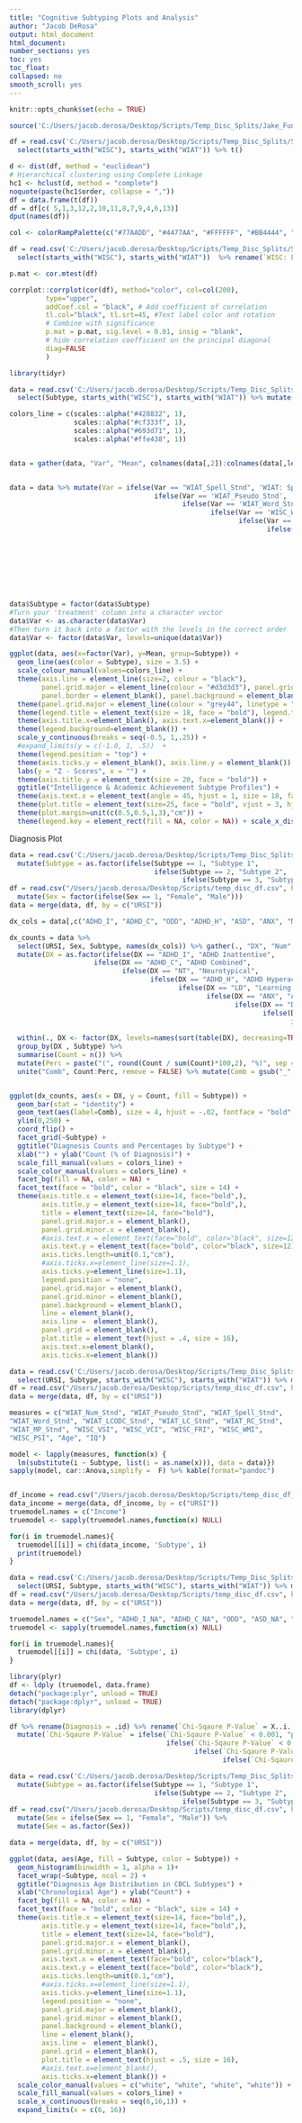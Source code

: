 ```yaml
---
title: "Cognitive Subtyping Plots and Analysis"
author: "Jacob DeRosa"
output: html_document
html_document:
number_sections: yes
toc: yes
toc_float:
collapsed: no
smooth_scroll: yes
---
```


```r
knitr::opts_chunk$set(echo = TRUE)
```

```r

source('C:/Users/jacob.derosa/Desktop/Scripts/Temp_Disc_Splits/Jake_Functions.R')

```

```r

df = read.csv('C:/Users/jacob.derosa/Desktop/Scripts/Temp_Disc_Splits/Subtype_Data/COG_Subtypes.csv', header = T, sep = ",") %>% 
  select(starts_with("WISC"), starts_with("WIAT")) %>% t()

d <- dist(df, method = "euclidean")
# Hierarchical clustering using Complete Linkage
hc1 <- hclust(d, method = "complete")
noquote(paste(hc1$order, collapse = ","))
df = data.frame(t(df))
df = df[c( 5,1,3,12,2,10,11,8,7,9,4,6,13)]
dput(names(df))

```

```r

col <- colorRampPalette(c("#77AADD", "#4477AA", "#FFFFFF", "#BB4444", "#EE9988"))

df = read.csv('C:/Users/jacob.derosa/Desktop/Scripts/Temp_Disc_Splits/Subtype_Data/COG_Subtypes.csv', header = T, sep = ",") %>% 
  select(starts_with("WISC"), starts_with("WIAT"))  %>% rename(`WISC: Processing Speed Index` = "WISC_PSI", `WISC: Visual Spatial Index` = "WISC_VSI", `WISC: Fluid Reasoning Index` = "WISC_FRI", `WIAT: Reading Comprehension` ="WIAT_RC_Stnd", `WISC: Verbal Comprehension Index` = "WISC_VCI", `WIAT: Oral Expression` = "WIAT_LCODC_Stnd", `WIAT: Listening Comprehension` = "WIAT_LC_Stnd", `WIAT: Spelling` = "WIAT_Spell_Stnd", `WIAT: Pseudoword Decoding` = "WIAT_Pseudo_Stnd", `WIAT: Word Reading` = "WIAT_Word_Stnd", `WISC: Working Memory Index` = "WISC_WMI", `WIAT: Numeracy` = "WIAT_Num_Stnd" , `WIAT: Math Problem Solving` = "WIAT_MP_Stnd") 

p.mat <- cor.mtest(df)

corrplot::corrplot(cor(df), method="color", col=col(200),  
         type="upper",
         addCoef.col = "black", # Add coefficient of correlation
         tl.col="black", tl.srt=45, #Text label color and rotation
         # Combine with significance
         p.mat = p.mat, sig.level = 0.01, insig = "blank", 
         # hide correlation coefficient on the principal diagonal
         diag=FALSE 
         )


```

```r
library(tidyr)

data = read.csv('C:/Users/jacob.derosa/Desktop/Scripts/Temp_Disc_Splits/Subtype_Data/COG_Subtypes.csv', header = T, sep = ",") %>% 
  select(Subtype, starts_with("WISC"), starts_with("WIAT")) %>% mutate(Subtype = as.factor(Subtype)) %>% group_by(Subtype) %>% summarise_all(funs(mean)) #%>% mutate_at(c(2:14), funs(scale(.)))

colors_line = c(scales::alpha("#428832", 1),
                scales::alpha("#cf333f", 1),
                scales::alpha("#693d71", 1),
                scales::alpha("#ffe438", 1))


data = gather(data, "Var", "Mean", colnames(data[,2]):colnames(data[,length(data)]), factor_key = F) 


data = data %>% mutate(Var = ifelse(Var == "WIAT_Spell_Stnd", 'WIAT: Spelling',
                                    ifelse(Var == 'WIAT_Pseudo_Stnd', 'WIAT: Pseudoword Decoding',
                                           ifelse(Var == 'WIAT_Word_Stnd', 'WIAT: Word Reading',
                                                  ifelse(Var == 'WISC_WMI', "WISC: Working Memory Index",
                                                         ifelse(Var == 'WIAT_Num_Stnd', "WIAT: Numeracy",
                                                                ifelse(Var == 'WIAT_MP_Stnd', "WIAT: Math Problem Solving",
                                                                       ifelse(Var == 'WISC_VSI', "WISC: Visual Spatial Index",
                                                                              ifelse(Var == 'WISC_FRI', "WISC: Fluid Reasoning Index", 
                                                                                     ifelse(Var == 'WIAT_RC_Stnd', "WIAT: Reading Comprehension",
                                                                                            ifelse(Var == 'WISC_VCI', "WISC: Verbal Comprehension Index",
                                                                                                   ifelse(Var == 'WIAT_LCODC_Stnd', "WIAT: Oral Expression",
                                                                                                          ifelse(Var == 'WIAT_LC_Stnd', "WIAT: Listening Comprehension", 
                                                                                                                 ifelse(Var == 'WISC_PSI', "WISC: Processing Speed Index", NA))))))))))))))

data$Subtype = factor(data$Subtype)
#Turn your 'treatment' column into a character vector
data$Var <- as.character(data$Var)
#Then turn it back into a factor with the levels in the correct order
data$Var <- factor(data$Var, levels=unique(data$Var))

ggplot(data, aes(x=factor(Var), y=Mean, group=Subtype)) + 
  geom_line(aes(color = Subtype), size = 3.5) +
  scale_colour_manual(values=colors_line) +
  theme(axis.line = element_line(size=2, colour = "black"),
        panel.grid.major = element_line(colour = "#d3d3d3"), panel.grid.minor = element_blank(),
        panel.border = element_blank(), panel.background = element_blank()) +
  theme(panel.grid.major = element_line(colour = "grey44", linetype = "dotted", size = 1), panel.grid.major.x = element_blank(), panel.grid.minor.x = element_blank(), axis.text.y = element_text(color="black", size=18), axis.ticks.length=unit(0.3,"cm"), axis.ticks.x=element_line(size=2), axis.ticks.y=element_line(size=2)) + 
  theme(legend.title = element_text(size = 18, face = "bold"), legend.text = element_text(size = 18, face = "bold")) + 
  theme(axis.title.x=element_blank(), axis.text.x=element_blank()) +
  theme(legend.background=element_blank()) +
  scale_y_continuous(breaks = seq(-0.5, 1,.25)) + 
  #expand_limits(y = c(-1.0, 1, .5))  + 
  theme(legend.position = "top") + 
  theme(axis.ticks.y = element_blank(), axis.line.y = element_blank()) +
  labs(y = "Z - Scores", x = "") + 
  theme(axis.title.y = element_text(size = 20, face = "bold")) + 
  ggtitle("Intelligence & Academic Achievement Subtype Profiles") +
  theme(axis.text.x = element_text(angle = 45, hjust = 1, size = 18, face = "bold", color = "black")) +
  theme(plot.title = element_text(size=25, face = "bold", vjust = 3, hjust = .51)) +
  theme(plot.margin=unit(c(0.5,0.5,1,3),"cm")) + 
  theme(legend.key = element_rect(fill = NA, color = NA)) + scale_x_discrete(limits = c("WISC: Processing Speed Index", "WISC: Visual Spatial Index", "WISC: Fluid Reasoning Index", "WIAT: Reading Comprehension","WISC: Verbal Comprehension Index", "WIAT: Oral Expression", "WIAT: Listening Comprehension","WIAT: Spelling", 'WIAT: Pseudoword Decoding','WIAT: Word Reading', "WISC: Working Memory Index", "WIAT: Numeracy", "WIAT: Math Problem Solving"))

```

Diagnosis Plot
```r


data = read.csv('C:/Users/jacob.derosa/Desktop/Scripts/Temp_Disc_Splits/Subtype_Data/COG_Subtypes.csv', header = T, sep = ",") %>% 
  mutate(Subtype = as.factor(ifelse(Subtype == 1, "Subtype 1",
                                    ifelse(Subtype == 2, "Subtype 2", 
                                           ifelse(Subtype == 3, "Subtype 3", NA))))) %>% select(URSI, Subtype)
df = read.csv("/Users/jacob.derosa/Desktop/Scripts/temp_disc_df.csv", header = T, sep = ",") %>% 
  mutate(Sex = factor(ifelse(Sex == 1, "Female", "Male"))) 
data = merge(data, df, by = c("URSI"))

dx_cols = data[,c("ADHD_I", "ADHD_C", "ODD", "ADHD_H", "ASD", "ANX", "NT", "DEP", "Other", "LD")]

dx_counts = data %>% 
  select(URSI, Sex, Subtype, names(dx_cols)) %>% gather(., "DX", "Num", ADHD_I:LD, factor_key = T) %>% filter(Num != 0) %>%
  mutate(DX = as.factor(ifelse(DX == "ADHD_I", "ADHD Inattentive",
                     ifelse(DX == "ADHD_C", "ADHD Combined",
                            ifelse(DX == "NT", "Neurotypical",
                                   ifelse(DX == "ADHD_H", "ADHD Hyperactive",
                                          ifelse(DX == "LD", "Learning Disorders",
                                                 ifelse(DX == "ANX", "Anxiety",
                                                        ifelse(DX == "DEP", "Depression",
                                                               ifelse(DX == "ODD", "Oppositional Defiant",
                                                                      ifelse(DX == "Other", "Other Diagnosis", 
                                                                             ifelse(DX == "ASD", "Autism", NA)))))))))))) %>%
  within(., DX <- factor(DX, levels=names(sort(table(DX), decreasing=TRUE)))) %>% 
  group_by(DX , Subtype) %>% 
  summarise(Count = n()) %>%
  mutate(Perc = paste("(", round(Count / sum(Count)*100,2), "%)", sep = "")) %>% 
  unite("Comb", Count:Perc, remove = FALSE) %>% mutate(Comb = gsub("_", " ", Comb))


ggplot(dx_counts, aes(x = DX, y = Count, fill = Subtype)) + 
  geom_bar(stat = "identity") + 
  geom_text(aes(label=Comb), size = 4, hjust = -.02, fontface = "bold", check_overlap = T) +
  ylim(0,250) +
  coord_flip() + 
  facet_grid(~Subtype) +
  ggtitle("Diagnosis Counts and Percentages by Subtype") +
  xlab("") + ylab("Count (% of Diagnosis)") + 
  scale_fill_manual(values = colors_line) + 
  scale_color_manual(values = colors_line) +
  facet_bg(fill = NA, color = NA) +
  facet_text(face = "bold", color = "black", size = 14) + 
  theme(axis.title.x = element_text(size=14, face="bold",),
        axis.title.y = element_text(size=14, face="bold",),
        title = element_text(size=14, face="bold"),
        panel.grid.major.x = element_blank(),
        panel.grid.minor.x = element_blank(), 
        #axis.text.x = element_text(face="bold", color="black", size=12),
        axis.text.y = element_text(face="bold", color="black", size=12),
        axis.ticks.length=unit(0.1,"cm"),
        #axis.ticks.x=element_line(size=1.1),
        axis.ticks.y=element_line(size=1.1),
        legend.position = "none",
        panel.grid.major = element_blank(),
        panel.grid.minor = element_blank(),
        panel.background = element_blank(), 
        line = element_blank(),
        axis.line =  element_blank(),
        panel.grid = element_blank(),
        plot.title = element_text(hjust = .4, size = 16),
        axis.text.x=element_blank(),
        axis.ticks.x=element_blank())

```

```r

data = read.csv('C:/Users/jacob.derosa/Desktop/Scripts/Temp_Disc_Splits/Subtype_Data/COG_Subtypes.csv', header = T, sep = ",") %>% 
  select(URSI, Subtype, starts_with("WISC"), starts_with("WIAT")) %>% mutate(Subtype = as.factor(Subtype))
df = read.csv("/Users/jacob.derosa/Desktop/Scripts/temp_disc_df.csv", header = T, sep = ",") 
data = merge(data, df, by = c("URSI"))

measures = c("WIAT_Num_Stnd", "WIAT_Pseudo_Stnd", "WIAT_Spell_Stnd", 
"WIAT_Word_Stnd", "WIAT_LCODC_Stnd", "WIAT_LC_Stnd", "WIAT_RC_Stnd", 
"WIAT_MP_Stnd", "WISC_VSI", "WISC_VCI", "WISC_FRI", "WISC_WMI", 
"WISC_PSI", "Age", "IQ")

model <- lapply(measures, function(x) {
  lm(substitute(i ~ Subtype, list(i = as.name(x))), data = data)})
sapply(model, car::Anova,simplify =  F) %>% kable(format="pandoc")


df_income = read.csv("/Users/jacob.derosa/Desktop/Scripts/temp_disc_df_income.csv", header = T, sep = ",") 
data_income = merge(data, df_income, by = c("URSI"))
truemodel.names = c("Income")
truemodel <- sapply(truemodel.names,function(x) NULL)

for(i in truemodel.names){
  truemodel[[i]] = chi(data_income, 'Subtype', i)
  print(truemodel)
}


```

```r

data = read.csv('C:/Users/jacob.derosa/Desktop/Scripts/Temp_Disc_Splits/Subtype_Data/COG_Subtypes.csv', header = T, sep = ",") %>% 
  select(URSI, Subtype, starts_with("WISC"), starts_with("WIAT")) %>% mutate(Subtype = as.factor(Subtype))
df = read.csv("/Users/jacob.derosa/Desktop/Scripts/temp_disc_df.csv", header = T, sep = ",") 
data = merge(data, df, by = c("URSI"))

truemodel.names = c("Sex", "ADHD_I_NA", "ADHD_C_NA", "ODD", "ASD_NA", "ASD_ADHD", "ANX", "NT", "DEP", "Other", "LD")
truemodel <- sapply(truemodel.names,function(x) NULL)

for(i in truemodel.names){
  truemodel[[i]] = chi(data, 'Subtype', i)
}

library(plyr)
df <- ldply (truemodel, data.frame)
detach("package:plyr", unload = TRUE)
detach("package:dplyr", unload = TRUE)
library(dplyr)

df %>% rename(Diagnosis = .id) %>% rename(`Chi-Sqaure P-Value` = X..i..) %>% 
  mutate(`Chi-Sqaure P-Value` = ifelse(`Chi-Sqaure P-Value` < 0.001, "p < 0.001***",
                                       ifelse(`Chi-Sqaure P-Value` < 0.01 & `Chi-Sqaure P-Value` > 0.001, "p < 0.01**",
                                              ifelse(`Chi-Sqaure P-Value` < 0.05 & `Chi-Sqaure P-Value` > 0.001 & `Chi-Sqaure P-Value` > 0.01, "p < 0.05*",
                                                     ifelse(`Chi-Sqaure P-Value` > 0.05, "p > 0.05", NA))))) %>% kable(format="pandoc")

```

```r

data = read.csv('C:/Users/jacob.derosa/Desktop/Scripts/Temp_Disc_Splits/Subtype_Data/COG_Subtypes.csv', header = T, sep = ",") %>% 
  mutate(Subtype = as.factor(ifelse(Subtype == 1, "Subtype 1",
                                    ifelse(Subtype == 2, "Subtype 2", 
                                           ifelse(Subtype == 3, "Subtype 3", NA))))) %>% select(URSI, Subtype)
df = read.csv("/Users/jacob.derosa/Desktop/Scripts/temp_disc_df.csv", header = T, sep = ",") %>% 
  mutate(Sex = ifelse(Sex == 1, "Female", "Male")) %>%
  mutate(Sex = as.factor(Sex)) 

data = merge(data, df, by = c("URSI"))

ggplot(data, aes(Age, fill = Subtype, color = Subtype)) +
  geom_histogram(binwidth = 1, alpha = 1)+ 
  facet_wrap(~Subtype, ncol = 2) +
  ggtitle("Diagnosis Age Distribution in CBCL Subtypes") +
  xlab("Chronological Age") + ylab("Count") + 
  facet_bg(fill = NA, color = NA) +
  facet_text(face = "bold", color = "black", size = 14) + 
  theme(axis.title.x = element_text(size=14, face="bold",),
        axis.title.y = element_text(size=14, face="bold",),
        title = element_text(size=14, face="bold"),
        panel.grid.major.x = element_blank(),
        panel.grid.minor.x = element_blank(), 
        axis.text.x = element_text(face="bold", color="black"),
        axis.text.y = element_text(face="bold", color="black"),
        axis.ticks.length=unit(0.1,"cm"),
        #axis.ticks.x=element_line(size=1.1),
        axis.ticks.y=element_line(size=1.1),
        legend.position = "none",
        panel.grid.major = element_blank(),
        panel.grid.minor = element_blank(),
        panel.background = element_blank(), 
        line = element_blank(),
        axis.line =  element_blank(),
        panel.grid = element_blank(),
        plot.title = element_text(hjust = .5, size = 16),
        #axis.text.x=element_blank(),
        axis.ticks.x=element_blank()) +
  scale_color_manual(values = c("white", "white", "white", "white")) +
  scale_fill_manual(values = colors_line) +
  scale_x_continuous(breaks = seq(6,16,1)) + 
  expand_limits(x = c(6, 16))

```
